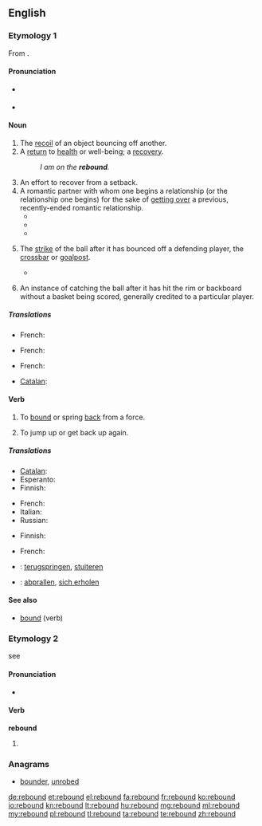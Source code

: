 ==English==

===Etymology 1===
From {{etyl|fro}} {{term|rebondir|lang=fro}}.

====Pronunciation====
* {{a|RP}} {{IPA|/ɹiˈbɑʊnd/}}
* {{a|US}} {{IPA|/ˈɹibɑʊnd/}}

====Noun====
{{en-noun}}

# The [[recoil]] of an object bouncing off another.
# A [[return]] to [[health]] or well-being; a [[recovery]].
#: ''I am on the '''rebound'''.''
# An effort to recover from a setback.
# A romantic partner with whom one begins a relationship (or the relationship one begins) for the sake of [[get over|getting over]] a previous, recently-ended romantic relationship.
#* {{quote-book|year=2008|title=Proceed with Caution: Life's a Journey|author=Craig Ainsworth|passage=What if she was a '''rebound''' after all and he didn't feel the same way for her anymore?|page=96|ISBN=1424186080}}
#* {{quote-book|year=2009|title=Nuthouse Love|author=Kenny Attaway|passage=Nika was dealt a terrible blow in finding she was a '''rebound''' and that Steve was still madly in love with his ex and that their love affair was sparked out of retaliation[.]|page=154|ISBN=1449044549}}
#* {{quote-book|year=2010|title=Sixty, Sex, & Tango: Confessions of a Beatnik Boomer|author=Joan Moran|passage=Sure, he was a '''rebound''', but he was a respectable '''rebound'''. Then, the '''rebound''' broke up with me.|page=43|ISBN=1450232817}}
# {{sports}} The [[strike]] of the ball after it has bounced off a defending player, the [[crossbar]] or [[goalpost]].
#* {{quote-news
|year=2010
|date=December 28
|author=Kevin Darling
|title=West Brom 1 - 3 Blackburn
|work=BBC
|url=http://news.bbc.co.uk/sport1/hi/football/eng_prem/9308862.stm
|page=
|passage=The inevitable Baggies onslaught followed as substitute Simon Cox saw his strike excellently parried by keeper Bunn, with Cox heading the '''rebound''' down into the ground and agonisingly over the bar. }}
# {{basketball}} An instance of catching the ball after it has hit the rim or backboard without a basket being scored, generally credited to a particular player.

=====Translations=====
{{trans-top|recoil of an object bouncing off another}}
* French: {{t|fr|rebond|m}}
{{trans-mid}}
{{trans-bottom}}

{{trans-top|return to health}}
* French: {{t|fr|guérison|f}}
{{trans-mid}}
{{trans-bottom}}

{{trans-top|effort to recover from a setback}}
* French: {{t|fr|rétablissement|m}}
{{trans-mid}}
{{trans-bottom}}

{{trans-top|the strike of the ball}}
{{trans-mid}}
{{trans-bottom}}

{{trans-top|in basketball}}
* [[Catalan]]: {{t|ca|rebot|m}}
{{trans-mid}}
{{trans-bottom}}

====Verb====
{{en-verb}}

# To [[bound]] or spring [[back]] from a force.
# {{figuratively}} To jump up or get back up again.

=====Translations=====
{{trans-top|To bound or spring back from a force}}
* [[Catalan]]: {{t|ca|rebotre}}
* Esperanto: {{t-|eo|resalti|xs=Esperanto}}
* Finnish: {{t-|fi|kimmota}}
{{trans-mid}}
* French: {{t+|fr|rebondir}}
* Italian: {{t|it|rimbalzare}}
* Russian: {{t|ru|отскакивать|sc=Cyrl}}
{{trans-bottom}}

{{trans-top|To jump up or get back up again}}
* Finnish: {{t-|fi|ponnahtaa}}
{{trans-mid}}
* French: {{t+|fr|rebondir}}
{{trans-bottom}}

{{checktrans-top}}
* {{ttbc|nl}}: [[terugspringen]], [[stuiteren]]
{{trans-mid}}
* {{ttbc|de}}: [[abprallen]], [[sich erholen]]
{{trans-bottom}}

====See also====
* [[bound]] (verb)

===Etymology 2===
see {{term|rebind|lang=en}}

====Pronunciation====
* {{IPA|/ˈɹibɑʊnd/}}

====Verb====
'''rebound'''

# {{past of|rebind}}

===Anagrams===
* [[bounder#English|bounder]], [[unrobed#English|unrobed]]

[[de:rebound]]
[[et:rebound]]
[[el:rebound]]
[[fa:rebound]]
[[fr:rebound]]
[[ko:rebound]]
[[io:rebound]]
[[kn:rebound]]
[[lt:rebound]]
[[hu:rebound]]
[[mg:rebound]]
[[ml:rebound]]
[[my:rebound]]
[[pl:rebound]]
[[tl:rebound]]
[[ta:rebound]]
[[te:rebound]]
[[zh:rebound]]